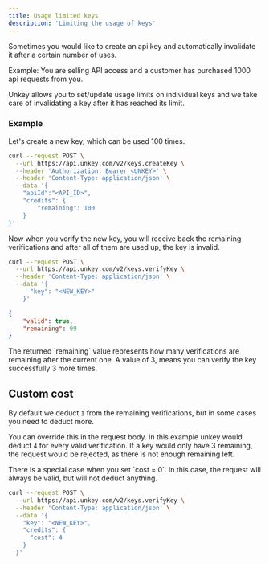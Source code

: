 ```yaml
---
title: Usage limited keys
description: 'Limiting the usage of keys'
---
```


Sometimes you would like to create an api key and automatically invalidate it after a certain number of uses.

Example:
You are selling API access and a customer has purchased 1000 api requests from you.

Unkey allows you to set/update usage limits on individual keys and we take care of invalidating a key after it has reached its limit.





### Example

Let's create a new key, which can be used 100 times.

```bash
curl --request POST \
  --url https://api.unkey.com/v2/keys.createKey \
  --header 'Authorization: Bearer <UNKEY>' \
  --header 'Content-Type: application/json' \
  --data '{
	"apiId":"<API_ID>",
	"credits": {
		"remaining": 100
	}
}'
```

Now when you verify the new key, you will receive back the remaining verifications and after all of them are used up, the key is invalid.


```bash
curl --request POST \
  --url https://api.unkey.com/v2/keys.verifyKey \
  --header 'Content-Type: application/json' \
  --data '{
      "key": "<NEW_KEY>"
	}'
```

```json
{
	"valid": true,
	"remaining": 99
}
```


<Note>
The returned `remaining` value represents how many verifications are remaining after the current one.
A value of 3, means you can verify the key successfully 3 more times.
</Note>



## Custom cost

By default we deduct `1` from the remaining verifications, but in some cases you need to deduct more.

You can override this in the request body. In this example unkey would deduct `4` for every valid verification.
If a key would only have 3 remaining, the request would be rejected, as there is not enough remaining left.


<Note>
  There is a special case when you set `cost = 0`. In this case, the request will always be valid, but will not deduct anything.

</Note>

```bash {7-9}
curl --request POST \
  --url https://api.unkey.com/v2/keys.verifyKey \
  --header 'Content-Type: application/json' \
  --data '{
    "key": "<NEW_KEY>",
    "credits": {
      "cost": 4
    }
  }'
```
